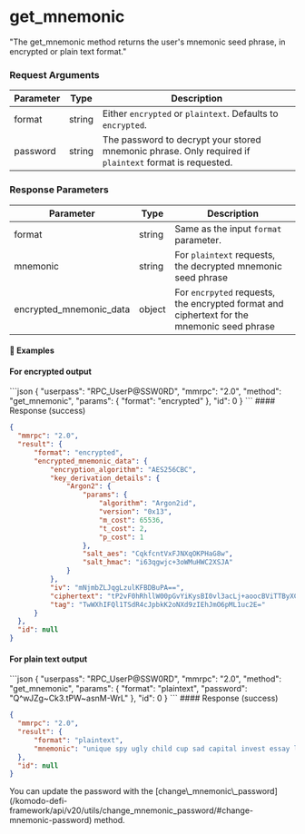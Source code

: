 
# get\_mnemonic

"The get\_mnemonic method returns the user's mnemonic seed phrase, in encrypted or plain text format."

### Request Arguments

| Parameter | Type   | Description                                                                                            |
| --------- | ------ | ------------------------------------------------------------------------------------------------------ |
| format    | string | Either `encrypted` or `plaintext`. Defaults to `encrypted`.                                            |
| password  | string | The password to decrypt your stored mnemonic phrase. Only required if `plaintext` format is requested. |

### Response Parameters

| Parameter                 | Type   | Description                                                                                |
| ------------------------- | ------ | ------------------------------------------------------------------------------------------ |
| format                    | string | Same as the input `format` parameter.                                                      |
| mnemonic                  | string | For `plaintext` requests, the decrypted mnemonic seed phrase                               |
| encrypted\_mnemonic\_data | object | For `encrpyted` requests, the encrypted format and ciphertext for the mnemonic seed phrase |

#### 📌 Examples

#### For encrypted output

<CodeGroup title="" tag="POST" label="get_mnemonic" mm2MethodDecorate="true">
  ```json
  {
    "userpass": "RPC_UserP@SSW0RD",
    "mmrpc": "2.0",
    "method": "get_mnemonic",
    "params": {
      "format": "encrypted"
    },
    "id": 0
  }
  ```
</CodeGroup>

<CollapsibleSection expandedText="Hide Response" collapsedText="Show Response">
  #### Response (success)

  ```json
  {
    "mmrpc": "2.0",
    "result": {
        "format": "encrypted",
        "encrypted_mnemonic_data": {
            "encryption_algorithm": "AES256CBC",
            "key_derivation_details": {
                "Argon2": {
                    "params": {
                        "algorithm": "Argon2id",
                        "version": "0x13",
                        "m_cost": 65536,
                        "t_cost": 2,
                        "p_cost": 1
                    },
                    "salt_aes": "CqkfcntVxFJNXqOKPHaG8w",
                    "salt_hmac": "i63qgwjc+3oWMuHWC2XSJA"
                }
            },
            "iv": "mNjmbZLJqgLzulKFBDBuPA==",
            "ciphertext": "tP2vF0hRhllW00pGvYiKysBI0vl3acLj+aoocBViTTByXCpjpkLuaMWqe0Vs02cb1wvgPsVqZkE4MPg4sCQxbd18iS7Er6+BbVY3HQ2LSig=",
            "tag": "TwWXhIFQl1TSdR4cJpbkK2oNXd9zIEhJmO6pML1uc2E="
        }
    },
    "id": null
  }
  ```
</CollapsibleSection>

#### For plain text output

<CodeGroup title="" tag="POST" label="get_mnemonic" mm2MethodDecorate="true">
  ```json
  {
    "userpass": "RPC_UserP@SSW0RD",
    "mmrpc": "2.0",
    "method": "get_mnemonic",
    "params": {
      "format": "plaintext",
      "password": "Q^wJZg~Ck3.tPW~asnM-WrL"
    },
    "id": 0
  }
  ```
</CodeGroup>

<CollapsibleSection expandedText="Hide Response" collapsedText="Show Response">
  #### Response (success)

  ```json
  {
    "mmrpc": "2.0",
    "result": {
        "format": "plaintext",
        "mnemonic": "unique spy ugly child cup sad capital invest essay lunch doctor know"
    },
    "id": null
  }
  ```
</CollapsibleSection>

<Note>
  You can update the password with the [change\_mnemonic\_password](/komodo-defi-framework/api/v20/utils/change_mnemonic_password/#change-mnemonic-password) method.
</Note>
